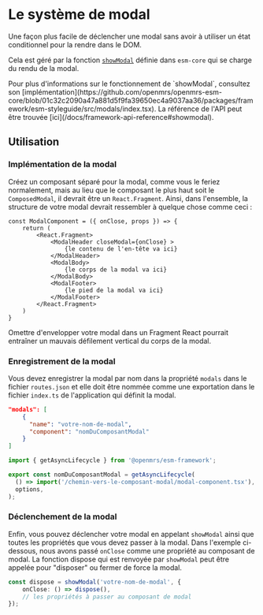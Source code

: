
# Le système de modal

Une façon plus facile de déclencher une modal sans avoir à utiliser un état conditionnel pour la rendre dans le DOM.

Cela est géré par la fonction [`showModal`](https://o3-docs.openmrs.org/docs/framework-api-reference#showmodal) définie dans `esm-core` qui se charge du rendu de la modal.

<Callout emoji="ℹ️" type="info">
  Pour plus d'informations sur le fonctionnement de `showModal`, consultez son [implémentation](https://github.com/openmrs/openmrs-esm-core/blob/01c32c2090a47a881d5f9fa39650ec4a9037aa36/packages/framework/esm-styleguide/src/modals/index.tsx).
  La référence de l'API peut être trouvée [ici](/docs/framework-api-reference#showmodal).
</Callout>

## Utilisation

### Implémentation de la modal
Créez un composant séparé pour la modal, comme vous le feriez normalement, mais au lieu que le composant le plus haut soit le `ComposedModal`, il devrait être un `React.Fragment`.
Ainsi, dans l'ensemble, la structure de votre modal devrait ressembler à quelque chose comme ceci :

```tsx
const ModalComponent = ({ onClose, props }) => {
    return (
        <React.Fragment>
            <ModalHeader closeModal={onClose} >
                {le contenu de l'en-tête va ici}
            </ModalHeader>
            <ModalBody>
                {le corps de la modal va ici}
            </ModalBody>
            <ModalFooter>
                {le pied de la modal va ici}
            </ModalFooter>
        </React.Fragment>
    )
}
```

<Callout>
Omettre d'envelopper votre modal dans un Fragment React pourrait entraîner un mauvais défilement vertical du corps de la modal.
</Callout>

### Enregistrement de la modal
Vous devez enregistrer la modal par nom dans la propriété `modals` dans le fichier `routes.json` et elle doit être nommée comme une exportation dans le fichier `index.ts` de l'application qui définit la modal.

```json filename="routes.json"
"modals": [
    {
      "name": "votre-nom-de-modal",
      "component": "nomDuComposantModal"
    }
]
```

```ts filename="index.ts"
import { getAsyncLifecycle } from '@openmrs/esm-framework';

export const nomDuComposantModal = getAsyncLifecycle(
  () => import('/chemin-vers-le-composant-modal/modal-component.tsx'),
  options,
);
```

### Déclenchement de la modal
Enfin, vous pouvez déclencher votre modal en appelant `showModal` ainsi que toutes les propriétés que vous devez passer à la modal. Dans l'exemple ci-dessous, nous avons passé `onClose` comme une propriété au composant de modal.
La fonction dispose qui est renvoyée par `showModal` peut être appelée pour "disposer" ou fermer de force la modal.

```ts 
const dispose = showModal('votre-nom-de-modal', {
    onClose: () => dispose(),
    // les propriétés à passer au composant de modal
});
```
